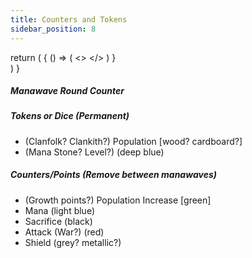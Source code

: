 ```yaml
---
title: Counters and Tokens
sidebar_position: 8
---
```






  return (
    <BrowserOnly>
      {
        () => (
          <>
            <PdfWrapper filename="mw-counters-tokens-sheet.pdf" orientation="landscape">
              <MwCountersTokensSheet />
            </PdfWrapper>
          </>
          )
      }    
    </BrowserOnly>
  )
}


<ThisIsCards />

##### Manawave Round Counter

##### Tokens or Dice (Permanent)
* (Clanfolk? Clankith?) Population [wood? cardboard?]
* (Mana Stone? Level?) (deep blue)

##### Counters/Points (Remove between manawaves)
* (Growth points?) Population Increase [green]
* Mana (light blue)
* Sacrifice (black)
* Attack (War?) (red)
* Shield (grey? metallic?)




